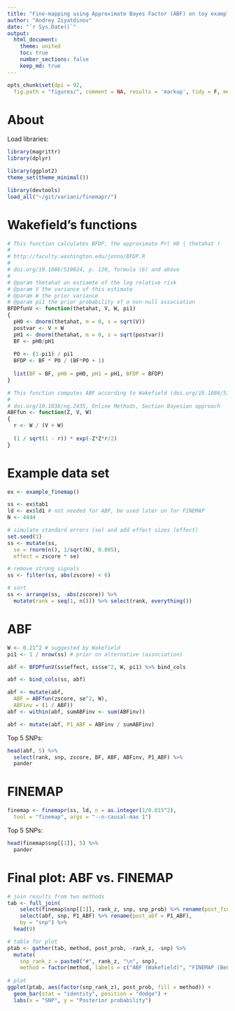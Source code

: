 ```yaml
---
title: "Fine-mapping using Approximate Bayes Factor (ABF) on toy example"
author: "Andrey Ziyatdinov"
date: "`r Sys.Date()`"
output:
  html_document:
    theme: united
    toc: true
    number_sections: false
    keep_md: true
---
```


```r
opts_chunk$set(dpi = 92,
  fig.path = "figures/", comment = NA, results = 'markup', tidy = F, message = F, warning = F, echo = T, cache = F)
```

# About

Load libraries:

```r
library(magrittr)
library(dplyr)  

library(ggplot2)
theme_set(theme_minimal())

library(devtools)
load_all("~/git/variani/finemapr/")
```

# Wakefield's functions

```r
# This function calculates BFDP, the approximate Pr( H0 | thetahat )
#
# http://faculty.washington.edu/jonno/BFDP.R
#
# doi.org/10.1086/519024, p. 120, formula (6) and above
#
# @param thetahat an estiamte of the log relative risk
# @param V the variance of this estimate
# @param W the prior variance
# @param pi1 the prior probability of a non-null association
BFDPfunV <- function(thetahat, V, W, pi1)
{
  pH0 <- dnorm(thetahat, m = 0, s = sqrt(V))
  postvar <- V + W
  pH1 <- dnorm(thetahat, m = 0, s = sqrt(postvar))
  BF <- pH0/pH1
  
  PO <- (1-pi1) / pi1
  BFDP <- BF * PO / (BF*PO + 1)
  
  list(BF = BF, pH0 = pH0, pH1 = pH1, BFDP = BFDP)
}

# This function computes ABF according to Wakefield (doi.org/10.1086/519024)
#
# doi.org/10.1038/ng.2435, Online Methods, Section Bayesian approach
ABFfun <- function(Z, V, W)
{
  r <- W / (V + W)
  
  (1 / sqrt(1 - r)) * exp(-Z*Z*r/2)
}
```

# Example data set

```r
ex <- example_finemap()

ss <- ex$tab1
ld <- ex$ld1 # not needed for ABF, be used later on for FINEMAP
N <- 4444

# simulate standard errors (se) and add effect sizes (effect)
set.seed(1)
ss <- mutate(ss,
  se = rnorm(n(), 1/sqrt(N), 0.005),
  effect = zscore * se)

# remove strong signals
ss <- filter(ss, abs(zscore) < 6)

# sort
ss <- arrange(ss, -abs(zscore)) %>%
  mutate(rank = seq(1, n())) %>% select(rank, everything())
```

# ABF

```r
W <- 0.21^2 # suggested by Wakefield
pi1 <- 1 / nrow(ss) # prior on alternative (association)

abf <- BFDPfunV(ss$effect, ss$se^2, W, pi1) %>% bind_cols

abf <- bind_cols(ss, abf)

abf <- mutate(abf, 
  ABF = ABFfun(zscore, se^2, W),
  ABFinv = (1 / ABF))
abf <- within(abf, sumABFinv <- sum(ABFinv))

abf <- mutate(abf, P1_ABF = ABFinv / sumABFinv)
```

Top 5 SNPs:

```r
head(abf, 5) %>% 
  select(rank, snp, zscore, BF, ABF, ABFinv, P1_ABF) %>%
  pander
```

# FINEMAP

```r
finemap <- finemapr(ss, ld, n = as.integer(1/0.015^2), 
  tool = "finemap", args = "--n-causal-max 1")
```

Top 5 SNPs:

```r
head(finemap$snp[[1]], 5) %>% 
  pander
```

# Final plot: ABF vs. FINEMAP

```r
# join results from two methods
tab <- full_join(
    select(finemap$snp[[1]], rank_z, snp, snp_prob) %>% rename(post_finemap = snp_prob),  
    select(abf, snp, P1_ABF) %>% rename(post_abf = P1_ABF),
    by = "snp") %>%
  head(9)

# table for plot
ptab <- gather(tab, method, post_prob, -rank_z, -snp) %>%
  mutate(
    snp_rank_z = paste0("#", rank_z, "\n", snp),
    method = factor(method, labels = c("ABF (Wakefield)", "FINEMAP (Benner)")))
  
# plot
ggplot(ptab, aes(factor(snp_rank_z), post_prob, fill = method)) + 
  geom_bar(stat = "identity", position = "dodge") +
  labs(x = "SNP", y = "Posterior probability")
```
